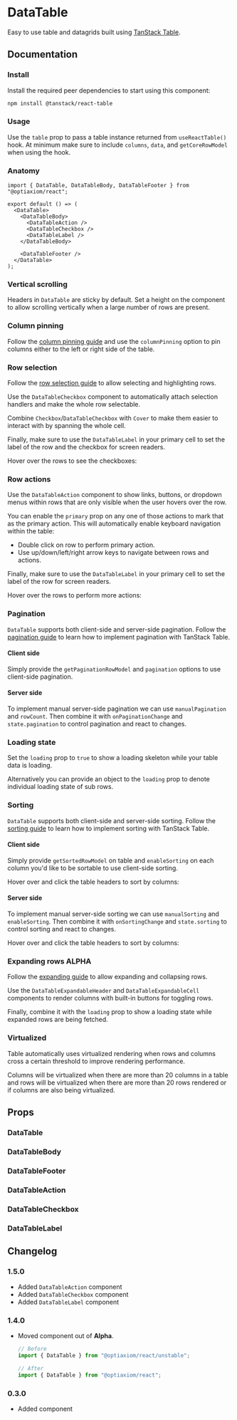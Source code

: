 
# DataTable

Easy to use table and datagrids built using [TanStack Table](https://tanstack.com/table/latest).

<Links component="data-table" />

## Documentation

### Install

Install the required peer dependencies to start using this component:

```sh npm2yarn
npm install @tanstack/react-table
```

### Usage

Use the `table` prop to pass a table instance returned from `useReactTable()` hook. At minimum make sure to include `columns`, `data`, and `getCoreRowModel` when using the hook.

<Demo component="data-table/usage" />

### Anatomy

```tsx
import { DataTable, DataTableBody, DataTableFooter } from "@optiaxiom/react";

export default () => (
  <DataTable>
    <DataTableBody>
      <DataTableAction />
      <DataTableCheckbox />
      <DataTableLabel />
    </DataTableBody>

    <DataTableFooter />
  </DataTable>
);
```

### Vertical scrolling

Headers in `DataTable` are sticky by default. Set a height on the component to allow scrolling vertically when a large number of rows are present.

<Demo component="data-table/sticky-header-usage" />

### Column pinning

Follow the [column pinning guide](https://tanstack.com/table/latest/docs/guide/column-pinning) and use the `columnPinning` option to pin columns either to the left or right side of the table.

<Demo component="data-table/sticky-column-usage" />

### Row selection

Follow the [row selection guide](https://tanstack.com/table/latest/docs/guide/row-selection) to allow selecting and highlighting rows.

Use the `DataTableCheckbox` component to automatically attach selection handlers and make the whole row selectable.

Combine `Checkbox`/`DataTableCheckbox` with `Cover` to make them easier to interact with by spanning the whole cell.

Finally, make sure to use the `DataTableLabel` in your primary cell to set the label of the row and the checkbox for screen readers.

<Alert intent="warning" mt="16">
  Hover over the rows to see the checkboxes:
</Alert>

<Demo component="data-table/row-selection-usage" />

### Row actions

Use the `DataTableAction` component to show links, buttons, or dropdown menus within rows that are only visible when the user hovers over the row.

You can enable the `primary` prop on any one of those actions to mark that as the primary action. This will automatically enable keyboard navigation within the table:

- Double click on row to perform primary action.
- Use up/down/left/right arrow keys to navigate between rows and actions.

Finally, make sure to use the `DataTableLabel` in your primary cell to set the label of the row for screen readers.

<Alert intent="warning" mt="16">
  Hover over the rows to perform more actions:
</Alert>

<Demo component="data-table/row-action-usage" />

### Pagination

`DataTable` supports both client-side and server-side pagination. Follow the [pagination guide](https://tanstack.com/table/latest/docs/guide/pagination) to learn how to implement pagination with TanStack Table.

#### Client side

Simply provide the `getPaginationRowModel` and `pagination` options to use client-side pagination.

<Demo component="data-table/pagination-client-usage" />

#### Server side

To implement manual server-side pagination we can use `manualPagination` and `rowCount`. Then combine it with `onPaginationChange` and `state.pagination` to control pagination and react to changes.

<Demo component="data-table/pagination-server-usage" />

### Loading state

Set the `loading` prop to `true` to show a loading skeleton while your table data is loading.

<Demo component="data-table/loading-usage" />

Alternatively you can provide an object to the `loading` prop to denote individual loading state of sub rows.

<Demo component="data-table/loading-row-usage" />

### Sorting

`DataTable` supports both client-side and server-side sorting. Follow the [sorting guide](https://tanstack.com/table/latest/docs/guide/sorting) to learn how to implement sorting with TanStack Table.

#### Client side

Simply provide `getSortedRowModel` on table and `enableSorting` on each column you'd like to be sortable to use client-side sorting.

<Alert intent="warning" mt="16">
  Hover over and click the table headers to sort by columns:
</Alert>

<Demo component="data-table/sorting-client-usage" />

#### Server side

To implement manual server-side sorting we can use `manualSorting` and `enableSorting`. Then combine it with `onSortingChange` and `state.sorting` to control sorting and react to changes.

<Alert intent="warning" mt="16">
  Hover over and click the table headers to sort by columns:
</Alert>

<Demo component="data-table/sorting-server-usage" />

### Expanding rows <Badge intent="primary">ALPHA</Badge>

Follow the [expanding guide](https://tanstack.com/table/latest/docs/guide/expanding) to allow expanding and collapsing rows.

Use the `DataTableExpandableHeader` and `DataTableExpandableCell` components to render columns with built-in buttons for toggling rows.

Finally, combine it with the `loading` prop to show a loading state while expanded rows are being fetched.

<Demo component="data-table/expanding-rows-usage" />

### Virtualized

Table automatically uses virtualized rendering when rows and columns cross a certain threshold to improve rendering performance.

Columns will be virtualized when there are more than 20 columns in a table and rows will be virtualized when there are more than 20 rows rendered or if columns are also being virtualized.

<Demo component="data-table/virtualized-usage" />

## Props

### DataTable

<PropsTable component="DataTable" />

### DataTableBody

<PropsTable component="DataTableBody" />

### DataTableFooter

<PropsTable component="DataTableFooter" />

### DataTableAction

<PropsTable component="DataTableAction" />

### DataTableCheckbox

<PropsTable component="DataTableCheckbox" />

### DataTableLabel

<PropsTable component="DataTableLabel" />

## Changelog

### 1.5.0

- Added `DataTableAction` component
- Added `DataTableCheckbox` component
- Added `DataTableLabel` component

### 1.4.0

- Moved component out of **Alpha**.

  ```jsx
  // Before
  import { DataTable } from "@optiaxiom/react/unstable";

  // After
  import { DataTable } from "@optiaxiom/react";
  ```

### 0.3.0

- Added component
